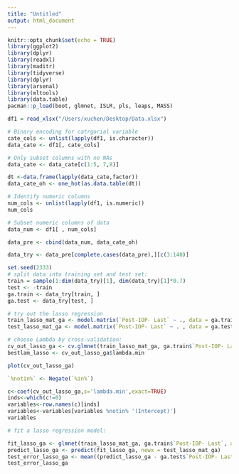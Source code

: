 ```yaml
---
title: "Untitled"
output: html_document
---
```


```r
knitr::opts_chunk$set(echo = TRUE)
library(ggplot2)
library(dplyr)
library(readxl)
library(maditr)
library(tidyverse)
library(dplyr)
library(arsenal)
library(mltools)
library(data.table)
pacman::p_load(boot, glmnet, ISLR, pls, leaps, MASS)
```

```r

df1 = read_xlsx("/Users/xuchen/Desktop/Data.xlsx")

# Binary encoding for catrgorial variable
cate_cols <- unlist(lapply(df1, is.character))
data_cate <- df1[, cate_cols]

# Only subset columns with no NAs
data_cate <- data_cate[c(1:5, 7,8)]

dt <-data.frame(lapply(data_cate,factor))
data_cate_oh <- one_hot(as.data.table(dt))

# Identify numeric columns
num_cols <- unlist(lapply(df1, is.numeric))         
num_cols

# Subset numeric columns of data
data_num <- df1[ , num_cols]                        

data_pre <- cbind(data_num, data_cate_oh)

data_try <- data_pre[complete.cases(data_pre),][c(3:140)]

set.seed(2333)
# split data into training set and test set:
train = sample(1:dim(data_try)[1], dim(data_try)[1]*0.7)
test <- -train
ga.train <- data_try[train, ]
ga.test <- data_try[test, ]
```


```r
# try out the lasso regression
train_lasso_mat_ga <- model.matrix(`Post-IOP- Last` ~ ., data = ga.train)
test_lasso_mat_ga <- model.matrix(`Post-IOP- Last` ~ . , data = ga.test)

# choose Lambda by cross-validation:
cv_out_lasso_ga <- cv.glmnet(train_lasso_mat_ga, ga.train$`Post-IOP- Last`, alpha = 1)
bestlam_lasso <- cv_out_lasso_ga$lambda.min

plot(cv_out_lasso_ga)

`%notin%` <- Negate(`%in%`)

c<-coef(cv_out_lasso_ga,s='lambda.min',exact=TRUE)
inds<-which(c!=0)
variables<-row.names(c)[inds]
variables<-variables[variables %notin% '(Intercept)']
variables

# fit a lasso regression model:

fit_lasso_ga <- glmnet(train_lasso_mat_ga, ga.train$`Post-IOP- Last`, alpha = 1, lambda = bestlam_lasso)
predict_lasso_ga <- predict(fit_lasso_ga, newx = test_lasso_mat_ga)
test_error_lasso_ga <- mean((predict_lasso_ga - ga.test$`Post-IOP- Last`)^2)
test_error_lasso_ga
```


